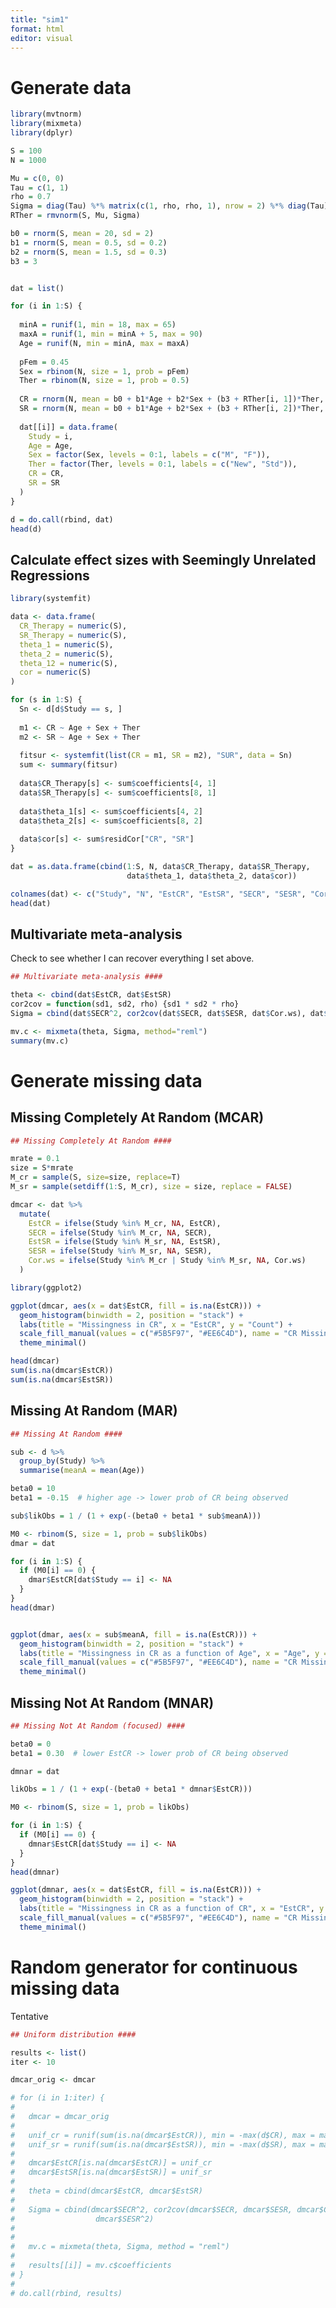 ```yaml
---
title: "sim1"
format: html
editor: visual
---
```


# Generate data

```r
library(mvtnorm)
library(mixmeta)
library(dplyr)

S = 100
N = 1000  

Mu = c(0, 0)
Tau = c(1, 1)
rho = 0.7
Sigma = diag(Tau) %*% matrix(c(1, rho, rho, 1), nrow = 2) %*% diag(Tau)
RTher = rmvnorm(S, Mu, Sigma)

b0 = rnorm(S, mean = 20, sd = 2)
b1 = rnorm(S, mean = 0.5, sd = 0.2)
b2 = rnorm(S, mean = 1.5, sd = 0.3)
b3 = 3


dat = list()

for (i in 1:S) {
  
  minA = runif(1, min = 18, max = 65)
  maxA = runif(1, min = minA + 5, max = 90)
  Age = runif(N, min = minA, max = maxA)
  
  pFem = 0.45
  Sex = rbinom(N, size = 1, prob = pFem)  
  Ther = rbinom(N, size = 1, prob = 0.5)  
  
  CR = rnorm(N, mean = b0 + b1*Age + b2*Sex + (b3 + RTher[i, 1])*Ther, sd = 5)
  SR = rnorm(N, mean = b0 + b1*Age + b2*Sex + (b3 + RTher[i, 2])*Ther, sd = 9)
  
  dat[[i]] = data.frame(
    Study = i,
    Age = Age,
    Sex = factor(Sex, levels = 0:1, labels = c("M", "F")),
    Ther = factor(Ther, levels = 0:1, labels = c("New", "Std")),
    CR = CR,
    SR = SR
  )
}

d = do.call(rbind, dat)
head(d)
```

## Calculate effect sizes with Seemingly Unrelated Regressions

```r
library(systemfit)

data <- data.frame(
  CR_Therapy = numeric(S),
  SR_Therapy = numeric(S),
  theta_1 = numeric(S),
  theta_2 = numeric(S),
  theta_12 = numeric(S),
  cor = numeric(S)
)

for (s in 1:S) {
  Sn <- d[d$Study == s, ]
  
  m1 <- CR ~ Age + Sex + Ther 
  m2 <- SR ~ Age + Sex + Ther
  
  fitsur <- systemfit(list(CR = m1, SR = m2), "SUR", data = Sn)
  sum <- summary(fitsur)
  
  data$CR_Therapy[s] <- sum$coefficients[4, 1]
  data$SR_Therapy[s] <- sum$coefficients[8, 1]
  
  data$theta_1[s] <- sum$coefficients[4, 2]
  data$theta_2[s] <- sum$coefficients[8, 2]
  
  data$cor[s] <- sum$residCor["CR", "SR"]
}

dat = as.data.frame(cbind(1:S, N, data$CR_Therapy, data$SR_Therapy, 
                          data$theta_1, data$theta_2, data$cor))

colnames(dat) <- c("Study", "N", "EstCR", "EstSR", "SECR", "SESR", "Cor.ws")
head(dat)
```

## Multivariate meta-analysis

Check to see whether I can recover everything I set above.

```r
## Multivariate meta-analysis ####

theta <- cbind(dat$EstCR, dat$EstSR)
cor2cov = function(sd1, sd2, rho) {sd1 * sd2 * rho}
Sigma = cbind(dat$SECR^2, cor2cov(dat$SECR, dat$SESR, dat$Cor.ws), dat$SESR^2)

mv.c <- mixmeta(theta, Sigma, method="reml")
summary(mv.c)
```

# Generate missing data

## Missing Completely At Random (MCAR)

```r
## Missing Completely At Random ####

mrate = 0.1
size = S*mrate
M_cr = sample(S, size=size, replace=T)
M_sr = sample(setdiff(1:S, M_cr), size = size, replace = FALSE)

dmcar <- dat %>%
  mutate(
    EstCR = ifelse(Study %in% M_cr, NA, EstCR),
    SECR = ifelse(Study %in% M_cr, NA, SECR),
    EstSR = ifelse(Study %in% M_sr, NA, EstSR),
    SESR = ifelse(Study %in% M_sr, NA, SESR),
    Cor.ws = ifelse(Study %in% M_cr | Study %in% M_sr, NA, Cor.ws)
  )

library(ggplot2)

ggplot(dmcar, aes(x = dat$EstCR, fill = is.na(EstCR))) +
  geom_histogram(binwidth = 2, position = "stack") +
  labs(title = "Missingness in CR", x = "EstCR", y = "Count") +
  scale_fill_manual(values = c("#5B5F97", "#EE6C4D"), name = "CR Missing") +
  theme_minimal()

head(dmcar)
sum(is.na(dmcar$EstCR))
sum(is.na(dmcar$EstSR))
```

## Missing At Random (MAR)

```r
## Missing At Random ####

sub <- d %>%
  group_by(Study) %>%
  summarise(meanA = mean(Age))

beta0 = 10     
beta1 = -0.15  # higher age -> lower prob of CR being observed

sub$likObs = 1 / (1 + exp(-(beta0 + beta1 * sub$meanA)))

M0 <- rbinom(S, size = 1, prob = sub$likObs)
dmar = dat

for (i in 1:S) {
  if (M0[i] == 0) {
    dmar$EstCR[dat$Study == i] <- NA
  }
}
head(dmar)


ggplot(dmar, aes(x = sub$meanA, fill = is.na(EstCR))) +
  geom_histogram(binwidth = 2, position = "stack") +
  labs(title = "Missingness in CR as a function of Age", x = "Age", y = "Count") +
  scale_fill_manual(values = c("#5B5F97", "#EE6C4D"), name = "CR Missing") +
  theme_minimal()

```

## Missing Not At Random (MNAR)

```r
## Missing Not At Random (focused) ####

beta0 = 0     
beta1 = 0.30  # lower EstCR -> lower prob of CR being observed

dmnar = dat

likObs = 1 / (1 + exp(-(beta0 + beta1 * dmnar$EstCR)))

M0 <- rbinom(S, size = 1, prob = likObs)

for (i in 1:S) {
  if (M0[i] == 0) {
    dmnar$EstCR[dat$Study == i] <- NA
  }
}
head(dmnar)

ggplot(dmnar, aes(x = dat$EstCR, fill = is.na(EstCR))) +
  geom_histogram(binwidth = 2, position = "stack") +
  labs(title = "Missingness in CR as a function of CR", x = "EstCR", y = "Count") +
  scale_fill_manual(values = c("#5B5F97", "#EE6C4D"), name = "CR Missing") +
  theme_minimal()
```

# Random generator for continuous missing data

Tentative

```r
## Uniform distribution ####

results <- list()
iter <- 10

dmcar_orig <- dmcar 

# for (i in 1:iter) {
# 
#   dmcar = dmcar_orig
#   
#   unif_cr = runif(sum(is.na(dmcar$EstCR)), min = -max(d$CR), max = max(d$CR))
#   unif_sr = runif(sum(is.na(dmcar$EstSR)), min = -max(d$SR), max = max(d$SR))
#   
#   dmcar$EstCR[is.na(dmcar$EstCR)] = unif_cr
#   dmcar$EstSR[is.na(dmcar$EstSR)] = unif_sr
#   
#   theta = cbind(dmcar$EstCR, dmcar$EstSR)
#   
#   Sigma = cbind(dmcar$SECR^2, cor2cov(dmcar$SECR, dmcar$SESR, dmcar$Cor.ws), 
#                  dmcar$SESR^2)
# 
#   
#   mv.c = mixmeta(theta, Sigma, method = "reml")
#   
#   results[[i]] = mv.c$coefficients
# }
# 
# do.call(rbind, results)
```
